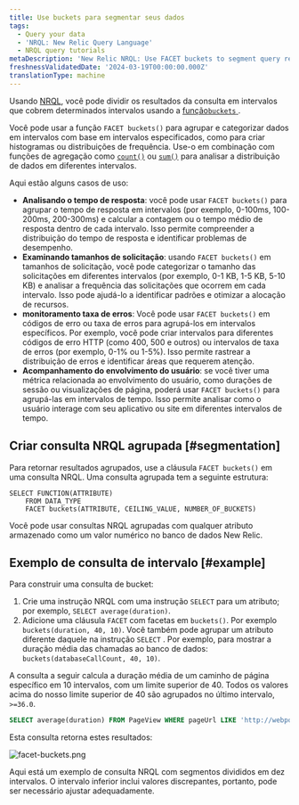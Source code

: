 ```yaml
---
title: Use buckets para segmentar seus dados
tags:
  - Query your data
  - 'NRQL: New Relic Query Language'
  - NRQL query tutorials
metaDescription: 'New Relic NRQL: Use FACET buckets to segment query results into groups based on numerical values, then grouped into buckets that cover a range.'
freshnessValidatedDate: '2024-03-19T00:00:00.000Z'
translationType: machine
---
```


Usando [NRQL](/docs/query-data/nrql-new-relic-query-language/getting-started/introduction-nrql), você pode dividir os resultados da consulta em intervalos que cobrem determinados intervalos usando a [função`buckets` ](/docs/query-your-data/nrql-new-relic-query-language/get-started/nrql-syntax-clauses-functions/#func-buckets).

Você pode usar a função `FACET buckets()` para agrupar e categorizar dados em intervalos com base em intervalos especificados, como para criar histogramas ou distribuições de frequência. Use-o em combinação com funções de agregação como [`count()`](/docs/query-your-data/nrql-new-relic-query-language/get-started/nrql-syntax-clauses-functions/#func-count) ou [`sum()`](/docs/query-your-data/nrql-new-relic-query-language/get-started/nrql-syntax-clauses-functions/#func-sum) para analisar a distribuição de dados em diferentes intervalos.

Aqui estão alguns casos de uso:

* **Analisando o tempo de resposta**: você pode usar `FACET buckets()` para agrupar o tempo de resposta em intervalos (por exemplo, 0-100ms, 100-200ms, 200-300ms) e calcular a contagem ou o tempo médio de resposta dentro de cada intervalo. Isso permite compreender a distribuição do tempo de resposta e identificar problemas de desempenho.
* **Examinando tamanhos de solicitação**: usando `FACET buckets()` em tamanhos de solicitação, você pode categorizar o tamanho das solicitações em diferentes intervalos (por exemplo, 0-1 KB, 1-5 KB, 5-10 KB) e analisar a frequência das solicitações que ocorrem em cada intervalo. Isso pode ajudá-lo a identificar padrões e otimizar a alocação de recursos.
* **monitoramento taxa de erros**: Você pode usar `FACET buckets()` em códigos de erro ou taxa de erros para agrupá-los em intervalos específicos. Por exemplo, você pode criar intervalos para diferentes códigos de erro HTTP (como 400, 500 e outros) ou intervalos de taxa de erros (por exemplo, 0-1% ou 1-5%). Isso permite rastrear a distribuição de erros e identificar áreas que requerem atenção.
* **Acompanhamento do envolvimento do usuário**: se você tiver uma métrica relacionada ao envolvimento do usuário, como durações de sessão ou visualizações de página, poderá usar `FACET buckets()` para agrupá-las em intervalos de tempo. Isso permite analisar como o usuário interage com seu aplicativo ou site em diferentes intervalos de tempo.

## Criar consulta NRQL agrupada [#segmentation]

Para retornar resultados agrupados, use a cláusula `FACET buckets()` em uma consulta NRQL. Uma consulta agrupada tem a seguinte estrutura:

```
SELECT FUNCTION(ATTRIBUTE) 
    FROM DATA_TYPE 
    FACET buckets(ATTRIBUTE, CEILING_VALUE, NUMBER_OF_BUCKETS)
```

Você pode usar consultas NRQL agrupadas com qualquer atributo armazenado como um valor numérico no banco de dados New Relic.

## Exemplo de consulta de intervalo [#example]

Para construir uma consulta de bucket:

1. Crie uma instrução NRQL com uma instrução `SELECT` para um atributo; por exemplo, `SELECT average(duration)`.
2. Adicione uma cláusula `FACET` com facetas em `buckets()`. Por exemplo `buckets(duration, 40, 10)`. Você também pode agrupar um atributo diferente daquele na instrução `SELECT` . Por exemplo, para mostrar a duração média das chamadas ao banco de dados: `buckets(databaseCallCount, 40, 10)`.

A consulta a seguir calcula a duração média de um caminho de página específico em 10 intervalos, com um limite superior de 40. Todos os valores acima do nosso limite superior de 40 são agrupados no último intervalo, `>=36.0`.

```sql
SELECT average(duration) FROM PageView WHERE pageUrl LIKE 'http://webportal.telco%' SINCE 1 week ago FACET buckets(duration, 40, 10)
```

Esta consulta retorna estes resultados:

<img
  title="facet-buckets.png"
  alt="facet-buckets.png"
  src="/images/queries-nrql_screenshot-full_facet-by-buckets-NRQL-query-builder.webp"
/>

<figcaption>
  Aqui está um exemplo de consulta NRQL com segmentos divididos em dez intervalos. O intervalo inferior inclui valores discrepantes, portanto, pode ser necessário ajustar adequadamente.
</figcaption>
